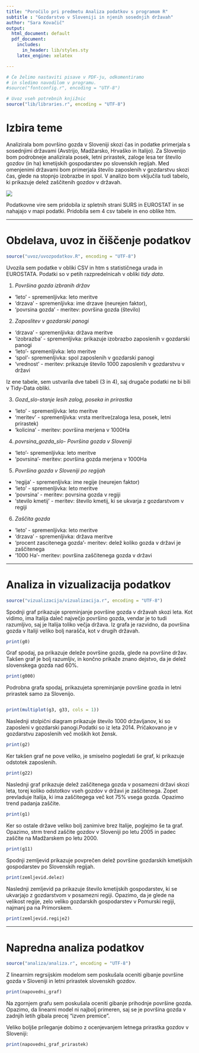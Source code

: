 ```yaml
---
title: "Poročilo pri predmetu Analiza podatkov s programom R"
subtitle : "Gozdarstvo v Sloveniji in njenih sosednjih državah"
author: "Sara Kovačič"
output:
  html_document: default
  pdf_document:
    includes:
      in_header: lib/styles.sty
    latex_engine: xelatex

---
```


```r
# Če želimo nastaviti pisave v PDF-ju, odkomentiramo
# in sledimo navodilom v programu.
#source("fontconfig.r", encoding = "UTF-8")

# Uvoz vseh potrebnih knjižnic
source("lib/libraries.r", encoding = "UTF-8")
```

# Izbira teme

Analizirala bom površino gozda v Sloveniji skozi čas in podatke primerjala s sosednjimi državami (Avstrijo, Madžarsko, Hrvaško in Italijo). Za Slovenijo bom podrobneje analizirala posek, letni prirastek, zaloge lesa ter število gozdov (in ha) kmetijskih gospodarstev po slovenskih regijah. Med omenjenimi državami bom primerjala število zaposlenih v gozdarstvu skozi čas, glede na stopnjo izobrazbe in spol. V analizo bom vključila tudi tabelo, ki prikazuje delež zaščitenih gozdov v državah. 

![](https://daily.jstor.org/wp-content/uploads/2016/10/Moving_Forest_1050_700.jpg)

Podatkovne vire sem pridobila iz spletnih strani SURS in EUROSTAT in se nahajajo v mapi podatki. Pridobila sem 4 csv tabele in eno oblike htm. 

***

# Obdelava, uvoz in čiščenje podatkov

```r
source("uvoz/uvozpodatkov.R", encoding = "UTF-8")
```

Uvozila sem podatke v obliki CSV in htm s statističnega urada in EUROSTATA. Podatki so v petih razpredelnicah v obliki *tidy data*.

1. *Površina gozda izbranih držav*
  - 'leto' - spremenljivka: leto meritve
  - 'drzava' - spremenljivka: ime drzave (neurejen faktor),
  - 'povrsina gozda' - meritev: površina gozda (število)
  
2. *Zaposlitev v gozdarski panogi*
  - 'drzava' - spremenljivka: država meritve
  - 'izobrazba' - spremenljivka: prikazuje izobrazbo zaposlenih v gozdarski panogi
  - 'leto'- spremenljivka: leto meritve
  - 'spol'- spremenljivka: spol zaposlenih v gozdarski panogi
  - 'vrednost' - meritev: prikazuje število 1000 zaposlenih v gozdarstvu v državi


  Iz ene tabele, sem ustvarila dve tabeli (3 in 4), saj drugače podatki ne bi bili v Tidy-Data obliki.
  
3. *Gozd_slo-stanje lesih zalog, poseka in prirastka*
  - 'leto' - spremenljivka: leto meritve
  - 'meritev' - spremenljivka: vrsta meritve(zaloga lesa, posek, letni prirastek) 
  - 'kolicina' - meritev: površina merjena v 1000Ha
      
4. *povrsina_gozda_slo- Površina gozda v Sloveniji*
  - 'leto'- spremenljivka: leto meritve
  - 'povrsina'- meritev: površina gozda merjena v 1000Ha

5. *Površina gozda v Sloveniji po regijah*
  - 'regija' - spremenljivka: ime regije (neurejen faktor)
  - 'leto' - spremenljivka: leto meritve
  - 'povrsina' - meritev: povrsina gozda v regiji
  - 'stevilo kmetij' - meritev: število kmetij, ki se ukvarja z gozdarstvom v regiji

6. *Zaščita gozda*
  - 'leto' - spremenljivka: leto meritve
  - 'drzava' - spremenljivka: država meritve
  - 'procent zascitenega gozda'- meritev: delež koliko gozda v državi je zaščitenega
  - '1000 Ha'- meritev: površina zaščitenega gozda v državi
  
***

# Analiza in vizualizacija podatkov

```r
source("vizualizacija/vizualizacija.r", encoding = "UTF-8")
```

Spodnji graf prikazuje spreminjanje površine gozda v državah skozi leta. Kot vidimo, ima Italija daleč največjo površino gozda, vendar je to tudi razumljivo, saj je Italija toliko večja država. Iz grafa je razvidno, da površina gozda v Italiji veliko bolj narašča, kot v drugih državah.

```r
print(g0)
```
Graf spodaj, pa prikazuje deleže površine gozda, glede na površine držav. Takšen graf je bolj razumljiv, in končno prikaže znano dejstvo, da je delež slovenskega gozda nad 60%. 

```r
print(g000)
```


Podrobna grafa spodaj, prikazujeta spreminjanje površine gozda in letni prirastek samo za Slovenijo.

```r
```
```r
print(multiplot(g3, g33, cols = 1))
```


Naslednji stolpični diagram prikazuje število 1000 državljanov, ki so zaposleni v gozdarski panogi.Podatki so iz leta 2014.
Pričakovano je v gozdarstvu zaposlenih več moških kot žensk.
```r
print(g2)
```

 Ker takšen graf ne pove veliko, je smiselno pogledati še graf, ki prikazuje odstotek zaposlenih.
 
```r
print(g22)
```



Naslednji graf prikazuje delež zaščitenega gozda v posamezni državi skozi leta, torej koliko odstotkov vseh gozdov v državi je zaščitenega. Zopet prevladuje Italija, ki ima zaščitegega več kot 75% vsega gozda. Opazimo trend padanja zaščite. 
```r
print(g1)
```
Ker so ostale države veliko bolj zanimive brez Italije, poglejmo še ta graf. Opazimo, strm trend zaščite gozdov v Sloveniji po letu 2005 in padec zaščite na Madžarskem po letu 2000. 

```r
print(g11)
```

Spodnji zemljevid prikazuje povprečen delež površine gozdarskih kmetijskih gospodarstev po Slovenskih regijah.

```r
print(zemljevid.delez) 
```
Naslednji zemljevid pa prikazuje število kmetijskih gospodarstev, ki se ukvarjajo z gozdarstvom v posamezni regiji. Opazimo, da je glede na velikost regije, zelo veliko gozdarskih gospodarstev v Pomurski regiji, najmanj pa na Primorskem. 

```r
print(zemljevid.regije2)
```
***

# Napredna analiza podatkov

```r
source("analiza/analiza.r", encoding = "UTF-8")
```

Z linearnim regrsijskim modelom sem poskušala oceniti gibanje površine gozda v Sloveniji in letni prirastek slovenskih gozdov. 

```r
print(napovedni_graf)
```

Na zgornjem grafu sem poskušala oceniti gibanje prihodnje površine gozda. Opazimo, da linearni model ni najbolj primeren, saj se je površina gozda v zadnjih letih gibala precej "izven premice".

Veliko boljše prileganje dobimo z ocenjevanjem letnega prirastka gozdov v Sloveniji:

```r
print(napovedni_graf_prirastek)
```

